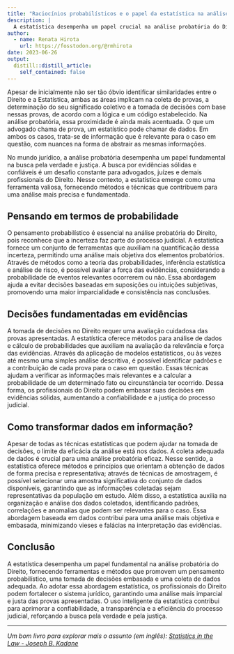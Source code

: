 ```yaml
---
title: "Raciocínios probabilísticos e o papel da estatística na análise probatória"
description: |
  ​​A estatística desempenha um papel crucial na análise probatória do Direito, fornecendo ferramentas para o pensamento probabilístico, tomada de decisões embasada e coleta de dados adequada. Este artigo explora como a estatística contribui para uma análise mais precisa das evidências, destacando a importância da imparcialidade, objetividade e consistência.
author:
  - name: Renata Hirota
    url: https://fosstodon.org/@rmhirota
date: 2023-06-26
output:
  distill::distill_article:
    self_contained: false
---
```


Apesar de inicialmente não ser tão óbvio identificar similaridades entre o Direito e a Estatística, ambas as áreas implicam na coleta de provas, a determinação do seu significado coletivo e a tomada de decisões com base nessas provas, de acordo com a lógica e um código estabelecido. Na análise probatória, essa proximidade é ainda mais acentuada. O que um advogado chama de prova, um estatístico pode chamar de dados. Em ambos os casos, trata-se de informação que é relevante para o caso em questão, com nuances na forma de abstrair as mesmas informações.

No mundo jurídico, a análise probatória desempenha um papel fundamental na busca pela verdade e justiça. A busca por evidências sólidas e confiáveis é um desafio constante para advogados, juízes e demais profissionais do Direito. Nesse contexto, a estatística emerge como uma ferramenta valiosa, fornecendo métodos e técnicas que contribuem para uma análise mais precisa e fundamentada. 

## Pensando em termos de probabilidade

O pensamento probabilístico é essencial na análise probatória do Direito, pois reconhece que a incerteza faz parte do processo judicial. A estatística fornece um conjunto de ferramentas que auxiliam na quantificação dessa incerteza, permitindo uma análise mais objetiva dos elementos probatórios. Através de métodos como a teoria das probabilidades, inferência estatística e análise de risco, é possível avaliar a força das evidências, considerando a probabilidade de eventos relevantes ocorrerem ou não. Essa abordagem ajuda a evitar decisões baseadas em suposições ou intuições subjetivas, promovendo uma maior imparcialidade e consistência nas conclusões.

## Decisões fundamentadas em evidências

A tomada de decisões no Direito requer uma avaliação cuidadosa das provas apresentadas. A estatística oferece métodos para análise de dados e cálculo de probabilidades que auxiliam na avaliação da relevância e força das evidências. Através da aplicação de modelos estatísticos, ou às vezes até mesmo uma simples análise descritiva, é possível identificar padrões e a contribuição de cada prova para o caso em questão. Essas técnicas ajudam a verificar as informações mais relevantes e a calcular a probabilidade de um determinado fato ou circunstância ter ocorrido. Dessa forma, os profissionais do Direito podem embasar suas decisões em evidências sólidas, aumentando a confiabilidade e a justiça do processo judicial.

## Como transformar dados em informação?

Apesar de todas as técnicas estatísticas que podem ajudar na tomada de decisões, o limite da eficácia da análise está nos dados. A coleta adequada de dados é crucial para uma análise probatória eficaz. Nesse sentido, a estatística oferece métodos e princípios que orientam a obtenção de dados de forma precisa e representativa; através de técnicas de amostragem, é possível selecionar uma amostra significativa do conjunto de dados disponíveis, garantindo que as informações coletadas sejam representativas da população em estudo. Além disso, a estatística auxilia na organização e análise dos dados coletados, identificando padrões, correlações e anomalias que podem ser relevantes para o caso. Essa abordagem baseada em dados contribui para uma análise mais objetiva e embasada, minimizando vieses e falácias na interpretação das evidências.

## Conclusão

A estatística desempenha um papel fundamental na análise probatória do Direito, fornecendo ferramentas e métodos que promovem um pensamento probabilístico, uma tomada de decisões embasada e uma coleta de dados adequada. Ao adotar essa abordagem estatística, os profissionais do Direito podem fortalecer o sistema jurídico, garantindo uma análise mais imparcial e justa das provas apresentadas. O uso inteligente da estatística contribui para aprimorar a confiabilidade, a transparência e a eficiência do processo judicial, reforçando a busca pela verdade e pela justiça.

___

*Um bom livro para explorar mais o assunto (em inglês): [Statistics in the Law - Joseph B. Kadane](https://www.researchgate.net/profile/Ray-Hill/publication/6460800_Reflections_on_cot_death_cases/links/0f3175347af5a80eb0000000/Reflections-on-cot-death-cases.pdf)*